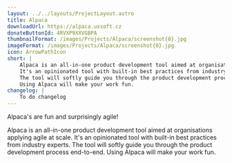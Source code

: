 ```yaml
---
layout: ../../layouts/ProjectLayout.astro
title: Alpaca
downloadUrl: https://alpaca.uxsoft.cz
donateButtonId: 4RVXP9XXVGBPA
thumbnailFormat: /images/Projects/Alpaca/screenshot{0}.jpg
imageFormat: /images/Projects/Alpaca/screenshot{0}.jpg
icon: ArrowPathIcon
short: |
    Alpaca is an all-in-one product development tool aimed at organisations applying agile at scale. 
    It's an opinionated tool with built-in best practices from industry experts.
    The tool will softly guide you through the product development process end-to-end.
    Using Alpaca will make your work fun.
changelog: |
    To do changelog
---
```


Alpaca's are fun and surprisingly agile!

Alpaca is an all-in-one product development tool aimed at organisations applying agile at scale. 
It's an opinionated tool with built-in best practices from industry experts.
The tool will softly guide you through the product development process end-to-end.
Using Alpaca will make your work fun.

